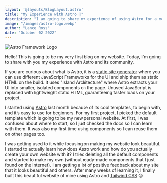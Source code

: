 ```yaml
---
layout: '@layouts/BlogLayout.astro'
title: "My Experience with Astro 🚀"
description: "I am going to share my experience of using Astro for a month."
image: "/images/astro-logo.webp"
author: "Lance Ross"
date: "October 02 2022"
---
```

![Astro Framework Logo](/images/astro-logo.webp)

Hello! This is going to be my very first blog on my website. Today, I'm going to share with you my experience with Astro and its community.

If you are curious about what is Astro, it is a [static site generator](https://www.cloudflare.com/learning/performance/static-site-generator/) where you can use different JavaScript Frameworks for the UI and ship them as static HTML on the build. It uses "Island Architecture" where Astro extracts your UI into smaller, isolated components on the page. Unused JavaScript is replaced with lightweight static HTML, guaranteeing faster loads on your project.

I started using [Astro](https://astro.build) last month because of its cool templates, to begin with, and it’s easy to use for beginners. For my first project, I picked the default template which is going to be my new personal website. At first, I was confused about where to start, so I just checked the docs so I can learn with them. It was also my first time using components so I can reuse them on other pages too.

I was getting used to it while focusing on making my website look beautiful. I started to actually learn how does Astro work and how do you actually create your own website with it? I tried deleting all the default components and started to make my own (without ready-made components that I just found on the internet). I am getting a lot of positive feedback about my site that it looks beautiful and others. After many weeks of learning it, I finally built this beautiful website of mine using Astro and [Tailwind CSS](https://tailwindcss.com) 😍
